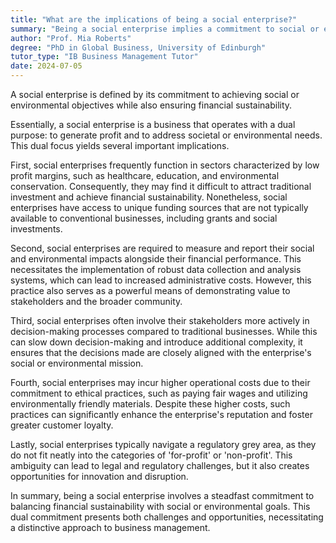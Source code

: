 ```yaml
---
title: "What are the implications of being a social enterprise?"
summary: "Being a social enterprise implies a commitment to social or environmental goals alongside financial sustainability."
author: "Prof. Mia Roberts"
degree: "PhD in Global Business, University of Edinburgh"
tutor_type: "IB Business Management Tutor"
date: 2024-07-05
---
```


A social enterprise is defined by its commitment to achieving social or environmental objectives while also ensuring financial sustainability. 

Essentially, a social enterprise is a business that operates with a dual purpose: to generate profit and to address societal or environmental needs. This dual focus yields several important implications.

First, social enterprises frequently function in sectors characterized by low profit margins, such as healthcare, education, and environmental conservation. Consequently, they may find it difficult to attract traditional investment and achieve financial sustainability. Nonetheless, social enterprises have access to unique funding sources that are not typically available to conventional businesses, including grants and social investments.

Second, social enterprises are required to measure and report their social and environmental impacts alongside their financial performance. This necessitates the implementation of robust data collection and analysis systems, which can lead to increased administrative costs. However, this practice also serves as a powerful means of demonstrating value to stakeholders and the broader community.

Third, social enterprises often involve their stakeholders more actively in decision-making processes compared to traditional businesses. While this can slow down decision-making and introduce additional complexity, it ensures that the decisions made are closely aligned with the enterprise's social or environmental mission.

Fourth, social enterprises may incur higher operational costs due to their commitment to ethical practices, such as paying fair wages and utilizing environmentally friendly materials. Despite these higher costs, such practices can significantly enhance the enterprise's reputation and foster greater customer loyalty.

Lastly, social enterprises typically navigate a regulatory grey area, as they do not fit neatly into the categories of 'for-profit' or 'non-profit'. This ambiguity can lead to legal and regulatory challenges, but it also creates opportunities for innovation and disruption.

In summary, being a social enterprise involves a steadfast commitment to balancing financial sustainability with social or environmental goals. This dual commitment presents both challenges and opportunities, necessitating a distinctive approach to business management.
    